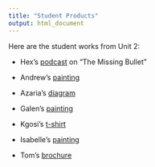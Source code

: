 ```yaml
---
title: "Student Products"
output: html_document
---
```

Here are the student works from Unit 2: 


* Hex's [podcast](https://drive.google.com/open?id=1pdHr2LSgd9zhpPeTAZNLKmfvmaaQQNsZ) on "The Missing Bullet"

* Andrew's [painting](https://drive.google.com/open?id=1TXKwz8gZVYNlKMXtXS-kLikut_gCsZAq)

* Azaria's [diagram](https://drive.google.com/open?id=1D001AmC4JEnA7HSMyedH8wF4Z1IFNzrF)

* Galen's [painting](https://drive.google.com/open?id=11jrhlmpv7jEYtRNLCaTQqfPLY46VX6PF)

* Kgosi's [t-shirt](https://drive.google.com/open?id=1F1gd4BUpqCgPUea9i1lXvJvYTzoM0hOe) 

* Isabelle's [painting](https://drive.google.com/open?id=1KJKBdvE7TO7skGX4v7MZsstSo1UDaw8g)

* Tom's [brochure](https://drive.google.com/open?id=168GT0wr0NBVB0aAWXofp5AJEX60NMBEv)